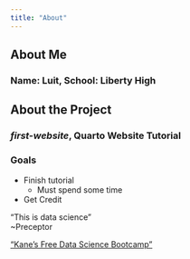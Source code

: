```yaml
---
title: "About"
---
```


## About Me
### Name: **Luit**, School: Liberty High
## About the Project
### *first-website*, Quarto Website Tutorial
### Goals
- Finish tutorial
  + Must spend some time
- Get Credit

"This is data science"
\
~Preceptor

[“Kane’s Free Data Science Bootcamp”](https://bootcamp.davidkane.info)



